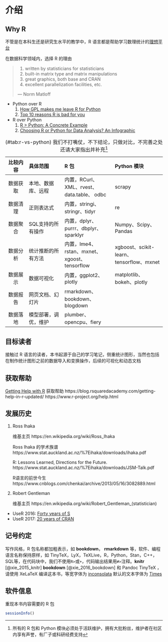 \mainmatter

# 介绍 {#introduction}

## Why R {#why-r}

不管是在本科生还是研究生水平的教学中，R 语言都是帮助学习数理统计的[理想平台][why-r]

[why-r]: https://www.ejwagenmakers.com/misc/HortonEtAl2004.pdf

在数据科学领域内，选择 R 的理由


> 1. written by statisticians for statisticians  
2. built-in matrix type and matrix manipulations  
3. great graphics, both base and CRAN  
4. excellent parallelization facilities, etc.  
> 
> --- Norm Matloff


-  Python over R
   1. [How GPL makes me leave R for Python](https://r-posts.com/how-gpl-makes-me-leave-r-for-python/)
   1. [Top 10 reasons R is bad for you](https://decisionstats.com/2009/01/10/top-ten-rrreasons-r-is-bad-for-you/)
-  R over Python
   1. [R > Python: A Concrete Example](https://matloff.wordpress.com/)
   1. [Choosing R or Python for Data Analysis? An Infographic](https://www.datacamp.com/community/tutorials/r-or-python-for-data-analysis) 


Table: (\#tab:r-vs-python) 我们不打嘴仗，不下结论，只做对比，不完善之处还请大家指出并补充[^r-python-notes]

-----------------------------------------------------------------------------------------------------------------------
  比较内容      具体范围                    R 包                                   Python 模块
--------------- --------------------------- -------------------------------------- ------------------------------------
  数据获取      本地、数据库、远程          内置，RCurl、XML、rvest、data.table、  scrapy
                                            odbc

  数据清理      正则表达式                  内置，stringi、stringr、tidyr          re

  数据聚合      SQL支持的所有操作           内置，dplyr、purrr、dbplyr、sparklyr   Numpy、Scipy、Pandas

  数据分析      统计推断的所有方法          内置，lme4、rstan、mxnet、xgoost、     xgboost、scikit-learn、tensorflow、mxnet  
                                            tensorflow               

  数据展示      数据可视化                  内置，ggplot2、plotly                  matplotlib、bokeh、plotly

  数据报告      网页文档、幻灯片            rmarkdown、bookdown、blogdown 

  数据落地      模型部署，调优，维护        plumber、opencpu、fiery
-----------------------------------------------------------------------------------------------------------------------

[^r-python-notes]: 所有的 R 包和 Python 模块必须处于活跃维护，拥有大批粉丝，维护者在社区内享有声誉，有厂子或科研经费支持

## 目标读者 {#who-read-this-book}

接触过 R 语言的读者，本书起源于自己的学习笔记，侧重统计图形，当然也包括在制作统计图形之前的数据导入和变换操作，后续的可视化和动态文档

## 获取帮助 {#Getting-Help-with-R}

[Getting Help with R](https://support.rstudio.com/hc/en-us/articles/200552336) 获取帮助 https://blog.rsquaredacademy.com/getting-help-in-r-updated/
https://www.r-project.org/help.html

## 发展历史 {#history-of-r}

1. Ross Ihaka

    维基主页 https://en.wikipedia.org/wiki/Ross_Ihaka
    
    Ross Ihaka 的学术族谱
    https://www.stat.auckland.ac.nz/%7Eihaka/downloads/ihaka.pdf
    
    R: Lessons Learned, Directions for the Future.
    https://www.stat.auckland.ac.nz/%7Eihaka/downloads/JSM-Talk.pdf
    
    R语言的前世今生 https://www.cnblogs.com/chenkai/archive/2013/05/16/3082889.html

1. Robert Gentleman

    维基主页 https://en.wikipedia.org/wiki/Robert_Gentleman_(statistician)

- UseR 2016: [Forty years of S](https://channel9.msdn.com/Events/useR-international-R-User-conference/useR2016/Forty-years-of-S)
- UseR 2017: [20 years of CRAN](https://channel9.msdn.com/Events/useR-international-R-User-conferences/useR-International-R-User-2017-Conference/KEYNOTE-20-years-of-CRAN)


## 记号约定 {#conventions}

写作风格，R 包名称都加粗表示，如 **bookdown**， **rmarkdown** 等，软件、编程语言名称保持原样，如 TinyTeX，LyX，TeXLive，R，Python，Stan，C++，SQL等，在代码块中，我们不使用`R>`或`+`，代码输出结果用`#>`注释。**knitr** [@xie_2015_knitr] **bookdown** [@xie_2016_bookdown] 和 Pandoc \index{Pandoc} TinyTeX \index{TinyTeX}，请使用 XeLaTeX 编译这本书，等宽字体为 [inconsolata](https://ctan.org/pkg/inconsolata) 默认的文本字体为 [Times](https://ctan.org/pkg/mathptmx)

## 软件信息 {#softwares-rsession-info}

重现本书内容需要的 R 包

```r
sessionInfo()
```

